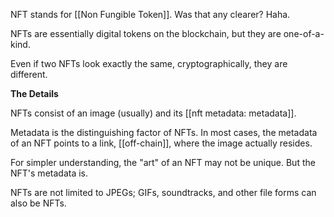 NFT stands for [[Non Fungible Token]]. Was that any clearer? Haha.

NFTs are essentially digital tokens on the blockchain, but they are one-of-a-kind.

Even if two NFTs look exactly the same, cryptographically, they are different.

**The Details**

NFTs consist of an image (usually) and its [[nft metadata: metadata]].

Metadata is the distinguishing factor of NFTs. In most cases, the metadata of an NFT points to a link, [[off-chain]], where the image actually resides.

For simpler understanding, the "art" of an NFT may not be unique. But the NFT's metadata is.

NFTs are not limited to JPEGs; GIFs, soundtracks, and other file forms can also be NFTs.
